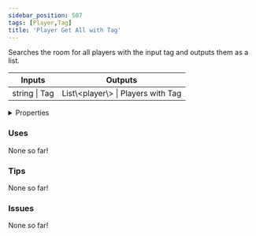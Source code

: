 ```yaml
---
sidebar_position: 507
tags: [Player,Tag]
title: 'Player Get All with Tag'
---
```


Searches the room for all players with the input tag and outputs them as a list.



<IChip uuid="8286a047-19a2-4ad0-bdec-833f35adf4f2"/>

<table><thead><tr><th>Inputs</th><th>Outputs</th></tr></thead><tbody><tr><td>string | Tag</td><td>List\&lt;player\&gt; | Players with Tag</td></tr></tbody></table>

<details>
  <summary>Properties</summary>
  <div>
    <div>
    <table>
      <tbody>
        <tr>
          <td>Is beta required?</td>
          <td>No</td>
        </tr>
        <tr>
          <td>Is chip a trolling risk?</td>
          <td>No</td>
        </tr>
        <tr>
          <td>Is chip a role assignment risk?</td>
          <td>No</td>
        </tr>
        <tr>
          <td>Chip UUID</td>
          <td>8286a047-19a2-4ad0-bdec-833f35adf4f2</td>
        </tr>
        <tr>
          <td>Room availability</td>
          <td>Available everywhere</td>
        </tr>
      </tbody>
    </table>
    </div>
  </div>
</details>

### Uses

None so far!

### Tips

None so far!

### Issues

None so far!
